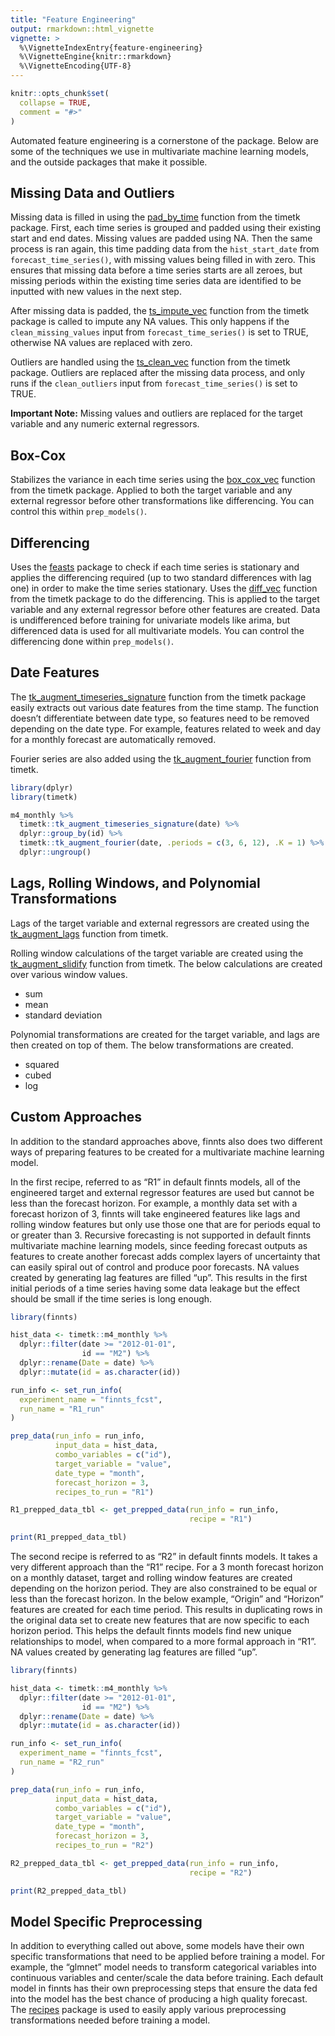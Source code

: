 ```yaml
---
title: "Feature Engineering"
output: rmarkdown::html_vignette
vignette: >
  %\VignetteIndexEntry{feature-engineering}
  %\VignetteEngine{knitr::rmarkdown}
  %\VignetteEncoding{UTF-8}
---
```


```r
knitr::opts_chunk$set(
  collapse = TRUE,
  comment = "#>"
)
```

Automated feature engineering is a cornerstone of the package. Below are some of the techniques we use in multivariate machine learning models, and the outside packages that make it possible.

## Missing Data and Outliers

Missing data is filled in using the [pad_by_time](https://business-science.github.io/timetk/reference/pad_by_time.html) function from the timetk package. First, each time series is grouped and padded using their existing start and end dates. Missing values are padded using NA. Then the same process is ran again, this time padding data from the `hist_start_date` from `forecast_time_series()`, with missing values being filled in with zero. This ensures that missing data before a time series starts are all zeroes, but missing periods within the existing time series data are identified to be inputted with new values in the next step.

After missing data is padded, the [ts_impute_vec](https://business-science.github.io/timetk/reference/ts_impute_vec.html) function from the timetk package is called to impute any NA values. This only happens if the `clean_missing_values` input from `forecast_time_series()` is set to TRUE, otherwise NA values are replaced with zero.

Outliers are handled using the [ts_clean_vec](https://business-science.github.io/timetk/reference/ts_clean_vec.html) function from the timetk package. Outliers are replaced after the missing data process, and only runs if the `clean_outliers` input from `forecast_time_series()` is set to TRUE.

**Important Note:** Missing values and outliers are replaced for the target variable and any numeric external regressors.

## Box-Cox

Stabilizes the variance in each time series using the [box_cox_vec](https://business-science.github.io/timetk/reference/box_cox_vec.html) function from the timetk package. Applied to both the target variable and any external regressor before other transformations like differencing. You can control this within `prep_models()`. 

## Differencing

Uses the [feasts](https://feasts.tidyverts.org/reference/unitroot_ndiffs.html) package to check if each time series is stationary and applies the differencing required (up to two standard differences with lag one) in order to make the time series stationary. Uses the [diff_vec](https://business-science.github.io/timetk/reference/diff_vec.html) function from the timetk package to do the differencing. This is applied to the target variable and any external regressor before other features are created. Data is undifferenced before training for univariate models like arima, but differenced data is used for all multivariate models. You can control the differencing done within `prep_models()`.

## Date Features

The [tk_augment_timeseries_signature](https://business-science.github.io/timetk/reference/tk_augment_timeseries.html) function from the timetk package easily extracts out various date features from the time stamp. The function doesn't differentiate between date type, so features need to be removed depending on the date type. For example, features related to week and day for a monthly forecast are automatically removed.

Fourier series are also added using the [tk_augment_fourier](https://business-science.github.io/timetk/reference/tk_augment_fourier.html) function from timetk.

```r
library(dplyr)
library(timetk)

m4_monthly %>%
  timetk::tk_augment_timeseries_signature(date) %>%
  dplyr::group_by(id) %>%
  timetk::tk_augment_fourier(date, .periods = c(3, 6, 12), .K = 1) %>%
  dplyr::ungroup()
```

## Lags, Rolling Windows, and Polynomial Transformations

Lags of the target variable and external regressors are created using the [tk_augment_lags](https://business-science.github.io/timetk/reference/tk_augment_lags.html) function from timetk.

Rolling window calculations of the target variable are created using the [tk_augment_slidify](https://business-science.github.io/timetk/reference/tk_augment_slidify.html) function from timetk. The below calculations are created over various window values.

-   sum
-   mean
-   standard deviation

Polynomial transformations are created for the target variable, and lags are then created on top of them. The below transformations are created.

-   squared
-   cubed
-   log

## Custom Approaches

In addition to the standard approaches above, finnts also does two different ways of preparing features to be created for a multivariate machine learning model.

In the first recipe, referred to as "R1" in default finnts models, all of the engineered target and external regressor features are used but cannot be less than the forecast horizon. For example, a monthly data set with a forecast horizon of 3, finnts will take engineered features like lags and rolling window features but only use those one that are for periods equal to or greater than 3. Recursive forecasting is not supported in default finnts multivariate machine learning models, since feeding forecast outputs as features to create another forecast adds complex layers of uncertainty that can easily spiral out of control and produce poor forecasts. NA values created by generating lag features are filled "up". This results in the first initial periods of a time series having some data leakage but the effect should be small if the time series is long enough.

```r

library(finnts)

hist_data <- timetk::m4_monthly %>%
  dplyr::filter(date >= "2012-01-01", 
                id == "M2") %>%
  dplyr::rename(Date = date) %>%
  dplyr::mutate(id = as.character(id))

run_info <- set_run_info(
  experiment_name = "finnts_fcst", 
  run_name = "R1_run"
)

prep_data(run_info = run_info, 
          input_data = hist_data, 
          combo_variables = c("id"), 
          target_variable = "value", 
          date_type = "month", 
          forecast_horizon = 3, 
          recipes_to_run = "R1")

R1_prepped_data_tbl <- get_prepped_data(run_info = run_info, 
                                        recipe = "R1")

print(R1_prepped_data_tbl)
```

The second recipe is referred to as "R2" in default finnts models. It takes a very different approach than the "R1" recipe. For a 3 month forecast horizon on a monthly dataset, target and rolling window features are created depending on the horizon period. They are also constrained to be equal or less than the forecast horizon. In the below example, "Origin" and "Horizon" features are created for each time period. This results in duplicating rows in the original data set to create new features that are now specific to each horizon period. This helps the default finnts models find new unique relationships to model, when compared to a more formal approach in "R1". NA values created by generating lag features are filled "up".

```r

library(finnts)

hist_data <- timetk::m4_monthly %>%
  dplyr::filter(date >= "2012-01-01", 
                id == "M2") %>%
  dplyr::rename(Date = date) %>%
  dplyr::mutate(id = as.character(id))

run_info <- set_run_info(
  experiment_name = "finnts_fcst", 
  run_name = "R2_run"
)

prep_data(run_info = run_info, 
          input_data = hist_data, 
          combo_variables = c("id"), 
          target_variable = "value", 
          date_type = "month", 
          forecast_horizon = 3, 
          recipes_to_run = "R2")

R2_prepped_data_tbl <- get_prepped_data(run_info = run_info, 
                                        recipe = "R2")

print(R2_prepped_data_tbl)
```

## Model Specific Preprocessing

In addition to everything called out above, some models have their own specific transformations that need to be applied before training a model. For example, the "glmnet" model needs to transform categorical variables into continuous variables and center/scale the data before training. Each default model in finnts has their own preprocessing steps that ensure the data fed into the model has the best chance of producing a high quality forecast. The [recipes](https://recipes.tidymodels.org/) package is used to easily apply various preprocessing transformations needed before training a model.
